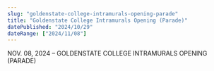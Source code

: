 ```yaml
---
slug: "goldenstate-college-intramurals-opening-parade"
title: "Goldenstate College Intramurals Opening (Parade)"
datePublished: "2024/10/29"
dateRange: ["2024/11/08"]
---
```


<!--- content start --->

NOV. 08, 2024 – GOLDENSTATE COLLEGE INTRAMURALS OPENING (PARADE)

<!--- content end --->